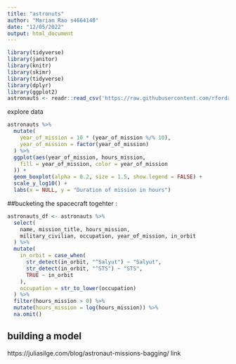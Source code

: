 ```yaml
---
title: "astronuts"
author: "Mariam Rao s4664140"
date: "12/05/2022"
output: html_document
---
```


```r
library(tidyverse)
library(janitor)
library(knitr)
library(skimr)
library(tidyverse)
library(dplyr)
library(ggplot2)
astronauts <- readr::read_csv('https://raw.githubusercontent.com/rfordatascience/tidytuesday/master/data/2020/2020-07-14/astronauts.csv')
```
explore data 
```r
astronauts %>%
  mutate(
    year_of_mission = 10 * (year_of_mission %/% 10),
    year_of_mission = factor(year_of_mission)
  ) %>%
  ggplot(aes(year_of_mission, hours_mission,
    fill = year_of_mission, color = year_of_mission
  )) +
  geom_boxplot(alpha = 0.2, size = 1.5, show.legend = FALSE) +
  scale_y_log10() +
  labs(x = NULL, y = "Duration of mission in hours")
```

##bucketing the spacecraft togehter :

```r
astronauts_df <- astronauts %>%
  select(
    name, mission_title, hours_mission,
    military_civilian, occupation, year_of_mission, in_orbit
  ) %>%
  mutate(
    in_orbit = case_when(
      str_detect(in_orbit, "^Salyut") ~ "Salyut",
      str_detect(in_orbit, "^STS") ~ "STS",
      TRUE ~ in_orbit
    ),
    occupation = str_to_lower(occupation)
  ) %>%
  filter(hours_mission > 0) %>%
  mutate(hours_mission = log(hours_mission)) %>%
  na.omit()
```
## building a model 
 
https://juliasilge.com/blog/astronaut-missions-bagging/ 
link 